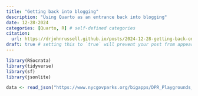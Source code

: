 ```yaml
---
title: "Getting back into blogging"
description: "Using Quarto as an entrance back into blogging"
date: 12-28-2024
categories: [Quarto, R] # self-defined categories
citation: 
  url: https://drjohnrussell.github.io/posts/2024-12-28-getting-back-online/
draft: true # setting this to `true` will prevent your post from appearing on your listing page until you're ready!
---
```


```r
library(RSocrata)
library(tidyverse)
library(sf)
library(jsonlite)

data <- read_json("https://www.nycgovparks.org/bigapps/DPR_Playgrounds_001.json", simplifyVector = TRUE)
```
